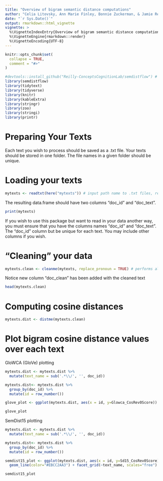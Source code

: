 ```yaml
---
title: "Overview of bigram semantic distance computations"
author: "Celia Litovsky, Ann Marie Finley, Bonnie Zuckerman, & Jamie Reilly"
date: "`r Sys.Date()`"
output: rmarkdown::html_vignette
vignette: >
  %\VignetteIndexEntry{Overview of bigram semantic distance computations}
  %\VignetteEngine{rmarkdown::render}
  %\VignetteEncoding{UTF-8}
---
```


```r
knitr::opts_chunk$set(
  collapse = TRUE,
  comment = "#>"
)
```

```r
#devtools::install_github("Reilly-ConceptsCognitionLab/semdistflow") # install package if haven't already
library(semdistflow)
library(tidytext)
library(tidyverse)
library(knitr)
library(kableExtra)
library(stringr)
library(zoo)
library(stringi)
library(printr)
```


# Preparing Your Texts

Each text you wish to process should be saved as a .txt file. Your texts should be stored in one folder. The file names in a given folder should be unique. 

# Loading your texts
```r
mytexts <- readtxt(here("mytexts")) # input path name to .txt files, read in files
```

The resulting data.frame should have two columns "doc_id" and "doc_text". 
```r
print(mytexts)
```

If you wish to use this package but want to read in your data another way, you must ensure that you have the columns names "doc_id" and "doc_text". The "doc_id" column but be unique for each text. You may include other columns if you wish. 

# "Cleaning" your data 
```r
mytexts.clean <- cleanme(mytexts, replace_pronoun = TRUE) # performs all cleaning functions on the texts in mytexts. replace_pronoun = TRUE changes pronouns to simple antecedent (e.g., he -> person). replace_pronoun = FALSE keeps pronouns as-is
```

Notice new column "doc_clean" has been added with the cleaned text

```r
head(mytexts.clean)
```

# Computing cosine distances
```r
mytexts.dist <- distme(mytexts.clean)
```

# Plot bigram cosine distance values over each text
GloWCA (GloVe) plotting
```r
mytexts.dist <- mytexts.dist %>% 
  mutate(text_name = sub('.*\\/', '', doc_id))

mytexts.dist<- mytexts.dist %>%
  group_by(doc_id) %>% 
  mutate(id = row_number())

glove_plot <- ggplot(mytexts.dist, aes(x = id, y=Glowca_CosRev0Score)) +  geom_line(color="#02401BD9") + facet_grid(~text_name, scales="free")

glove_plot
```

SemDist15 plotting
```r
mytexts.dist <- mytexts.dist %>% 
  mutate(text_name = sub('.*\\/', '', doc_id))

mytexts.dist<- mytexts.dist %>%
  group_by(doc_id) %>% 
  mutate(id = row_number())

semdist15_plot <- ggplot(mytexts.dist, aes(x = id, y=Sd15_CosRev0Score)) +
  geom_line(color="#EBCC2AA3") + facet_grid(~text_name, scales="free")

semdist15_plot
```
